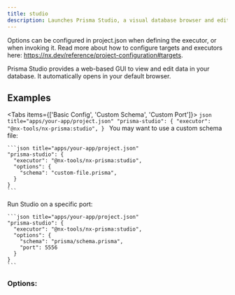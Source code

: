 ```yaml
---
title: studio
description: Launches Prisma Studio, a visual database browser and editor for your data.
---
```


Options can be configured in project.json when defining the executor, or when invoking it. Read more about how to configure targets and executors here: https://nx.dev/reference/project-configuration#targets.

<Callout title="Info" type="info">
  Prisma Studio provides a web-based GUI to view and edit data in your database. It automatically opens in your default browser.
</Callout>

## Examples

<Tabs items={['Basic Config', 'Custom Schema', 'Custom Port']}>
  <Tab value="Basic Config">
    ```json title="apps/your-app/project.json"
    "prisma-studio": {
      "executor": "@nx-tools/nx-prisma:studio",
    }
    ```
  </Tab>
  <Tab value="Custom Schema">
    You may want to use a custom schema file:

    ```json title="apps/your-app/project.json"
    "prisma-studio": {
      "executor": "@nx-tools/nx-prisma:studio",
      "options": {
        "schema": "custom-file.prisma",
      }
    }
    ```
  </Tab>
  <Tab value="Custom Port">
    Run Studio on a specific port:

    ```json title="apps/your-app/project.json"
    "prisma-studio": {
      "executor": "@nx-tools/nx-prisma:studio",
      "options": {
        "schema": "prisma/schema.prisma",
        "port": 5556
      }
    }
    ```
  </Tab>
</Tabs>

### Options:

<AutoTypeTable path="../../packages/nx-prisma/src/executors/studio/schema.d.ts" name="StudioExecutorSchema" />
